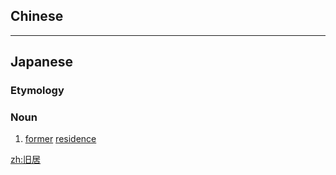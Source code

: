 {{also|舊居}}
==Chinese==
{{zh-see|舊居}}

----

==Japanese==
{{ja-kanjitab|きゅう|きょ|yomi=o}}

===Etymology===
{{prefix|旧|居|lang=ja|t1=old|t2=reside|sort=きょ}}

===Noun===
{{ja-noun|きゅうきょ|kyu=舊居}}

# [[former]] [[residence]]

[[zh:旧居]]